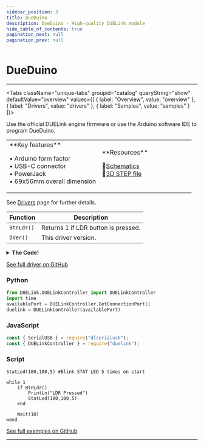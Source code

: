 ```yaml
---
sidebar_position: 3
title: DueDuino
description: DueDuino - High-quality DUELink module
hide_table_of_contents: true
pagination_next: null
pagination_prev: null
---
```



# DueDuino

<ImageSection 
  product="mcdueduino-a"
  tagline="Arduino form factor inspired DUELink mainboard"
/>

---

<Tabs className="unique-tabs" groupid="catalog" queryString="show" defaultValue="overview"
  values={[
    {
        label: "Overview",
        value: "overview"
    },
    {
        label: "Drivers",
        value: "drivers"
    },
    {
        label: "Samples",
        value: "samples"
    }
]}>

<TabItem value="overview">

Use the official DUELink engine firmware or use the Arduino software IDE to program DueDuino.

<table><td width='50%'>
**Key features**

• Arduino form factor<br/>
• USB-C connector<br/>
• PowerJack<br/>
• 69x56mm overall dimension<br/>

</td><td width='50%'>
**Resources**
 
📄[Schematics](/sch/gdl-mcdueduino-a.pdf)<br/>
🔩[3D STEP file](/3d/gdl-mcdueduino-a.step)<br/>
</td></table>

</TabItem>

<TabItem value="drivers">

See [Drivers](/docs/engine/drivers) page for further details.

| Function | Description |
|----------|-------------|
| `BtnLdr()` | Returns 1 if LDR button is pressed. |
| `DVer()` | This driver version. |
<details>
<summary><strong>The Code!</strong></summary>

**DueDuino Driver**

```batch
##### DueDuino Driver #####

fn DVer()
    return 1.0
fend
 
fn Init()
    BtnEn(BtnPin(), 0)
fend

fn BtnPin()
    return 20
fend

fn BtnLdr()
    if BtnDown(BtnPin())
    return 1
fend

Init()
 
#########################
```

</details>

[See full driver on GitHub](https://github.com/ghi-electronics/duelink-website/tree/main/static/code/drivers)

</TabItem>

<TabItem value="samples">

### Python

```python
from DUELink.DUELinkController import DUELinkController
import time
availablePort = DUELinkController.GetConnectionPort()
duelink = DUELinkController(availablePort)
```

### JavaScript

```javascript
const { SerialUSB } = require("dlserialusb");
const { DUELinkController } = require("duelink");
```

### Script

```batch
StatLed(100,100,5) #Blink STAT LED 5 times on start

while 1 
    if BtnLdr()
        PrintLn("LDR Pressed")
        StatLed(100,100,5)
    end 

    Wait(10) 
wend 
```

[See full examples on GitHub](https://github.com/ghi-electronics/duelink-website/tree/main/static/code/samples)

</TabItem>

</Tabs>

---

<OrderSection
    product="DUELink DueDuino"
    partnumber="GDL-MCDUEDUINO-A"
    price="$0.00"
/>
